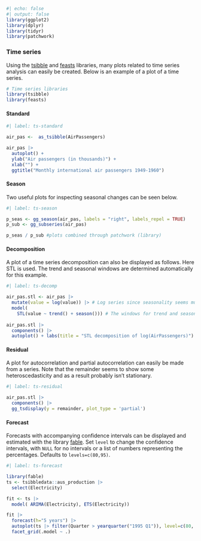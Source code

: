 
```r
#| echo: false
#| output: false
library(ggplot2)
library(dplyr)
library(tidyr)
library(patchwork)
```



### Time series

Using the [tsibble](https://tsibble.tidyverts.org/) and [feasts](https://feasts.tidyverts.org/) libraries, many plots related to time series analysis can easily be created. Below is an example of a plot of a time series.

```r
# Time series libraries
library(tsibble)
library(feasts)
```


::: panel-tabset


#### Standard

```r
#| label: ts-standard

air_pas <-  as_tsibble(AirPassengers)

air_pas |> 
  autoplot() + 
  ylab("Air passengers (in thousands)") + 
  xlab("") +  
  ggtitle("Monthly international air passengers 1949-1960")
```


#### Season

Two useful plots for inspecting seasonal changes can be seen below.

```r
#| label: ts-season

p_seas <- gg_season(air_pas, labels = "right", labels_repel = TRUE)
p_sub <- gg_subseries(air_pas)

p_seas / p_sub #plots combined through patchwork (library) 
```


#### Decomposition

A plot of a time series decomposition can also be displayed as follows. Here STL is used. The trend and seasonal windows are determined automatically for this example.

```r
#| label: ts-decomp

air_pas.stl <- air_pas |>
  mutate(value = log(value)) |> # Log series since seasonality seems multiplicative with trend
  model(
    STL(value ~ trend() + season())) # The windows for trend and seasonality are automatically determined for this example
  
air_pas.stl |>
  components() |>
  autoplot() + labs(title = "STL decomposition of log(AirPassengers)")

```


#### Residual

A plot for autocorrelation and partial autocorrelation can easily be made from a series. Note that the remainder seems to show some heteroscedasticity and as a result probably isn't stationary.

```r
#| label: ts-residual

air_pas.stl |>
  components() |>
  gg_tsdisplay(y = remainder, plot_type = 'partial')

```

#### Forecast

Forecasts with accompanying confidence intervals can be displayed and estimated with the library [fable](https://fable.tidyverts.org/). Set `level` to change the confidence intervals, with `NULL` for no intervals or a list of numbers representing the percentages. Defaults to `levels=c(80,95)`.

```r
#| label: ts-forecast

library(fable)
ts <- tsibbledata::aus_production |> 
  select(Electricity) 

fit <- ts |>
  model( ARIMA(Electricity), ETS(Electricity))

fit |> 
  forecast(h="5 years") |> 
  autoplot(ts |> filter(Quarter > yearquarter("1995 Q1")), level=c(80, 95, 99)) + 
  facet_grid(.model ~ .)
```


:::